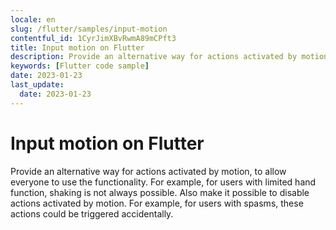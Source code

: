 ```yaml
---
locale: en
slug: /flutter/samples/input-motion
contentful_id: 1CyrJimXBvRwmA89mCPft3
title: Input motion on Flutter
description: Provide an alternative way for actions activated by motion, to allow everyone to use the functionality.
keywords: [Flutter code sample]
date: 2023-01-23
last_update:
  date: 2023-01-23
---
```


# Input motion on Flutter

Provide an alternative way for actions activated by motion, to allow everyone to use the functionality. For example, for users with limited hand function, shaking is not always possible. Also make it possible to disable actions activated by motion. For example, for users with spasms, these actions could be triggered accidentally.

<CodeSample id="input-motion" locale="en" platform="flutter"/>
